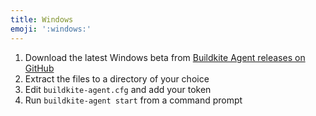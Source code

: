 ```yaml
---
title: Windows
emoji: ':windows:'
---
```

1. Download the latest Windows beta from [Buildkite Agent releases on GitHub](https://github.com/buildkite/agent/releases)
2. Extract the files to a directory of your choice
3. Edit `buildkite-agent.cfg` and add your token
4. Run `buildkite-agent start` from a command prompt
